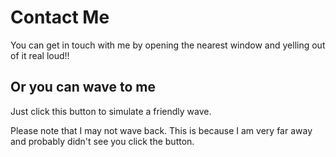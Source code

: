 
# Contact Me

You can get in touch with me by opening the nearest window and yelling out of it real loud!!

## Or you can wave to me

Just click this button to simulate a friendly wave.

<Wave />

Please note that I may not wave back. This is because I am very far away and probably didn't see you click the button.